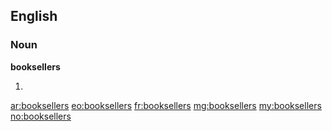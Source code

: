 ==English==

===Noun===
'''booksellers'''

# {{plural of|[[bookseller]]}}

[[ar:booksellers]]
[[eo:booksellers]]
[[fr:booksellers]]
[[mg:booksellers]]
[[my:booksellers]]
[[no:booksellers]]